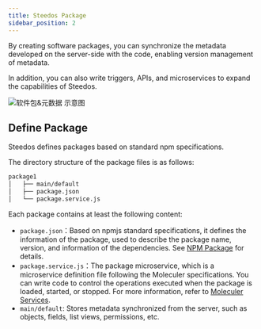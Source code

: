 ```yaml
---
title: Steedos Package
sidebar_position: 2
---
```


By creating software packages, you can synchronize the metadata developed on the server-side with the code, enabling version management of metadata.

In addition, you can also write triggers, APIs, and microservices to expand the capabilities of Steedos.

![软件包&元数据 示意图](https://console.steedos.cn/api/files/images/duh3tECd387Sz5i8J "软件包&元数据 示意图")

## Define Package

Steedos defines packages based on standard npm specifications.

The directory structure of the package files is as follows:

```bash
package1
│   ├── main/default
│   ├── package.json
│   └── package.service.js
```

Each package contains at least the following content:

* `package.json`：Based on npmjs standard specifications, it defines the information of the package, used to describe the package name, version, and information of the dependencies. See [NPM Package](https://docs.npmjs.com/cli/v7/configuring-npm/package-json) for details.
* `package.service.js`：The package microservice, which is a microservice definition file following the Moleculer specifications. You can write code to control the operations executed when the package is loaded, started, or stopped. For more information, refer to [Moleculer Services](https://moleculer.services/docs/0.14/services.html).
* `main/default`: Stores metadata synchronized from the server, such as objects, fields, list views, permissions, etc.